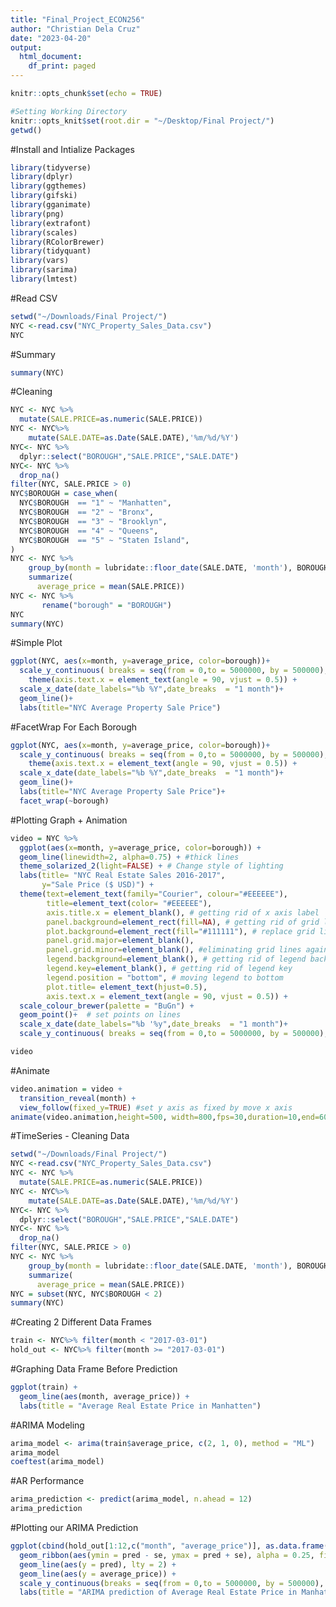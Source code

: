 ```yaml
---
title: "Final_Project_ECON256"
author: "Christian Dela Cruz"
date: "2023-04-20"
output:
  html_document:
    df_print: paged
---
```


```r
knitr::opts_chunk$set(echo = TRUE)

#Setting Working Directory
knitr::opts_knit$set(root.dir = "~/Desktop/Final Project/")
getwd()
```

#Install and Intialize Packages
```r
library(tidyverse)
library(dplyr)
library(ggthemes)
library(gifski)
library(gganimate)
library(png)
library(extrafont)
library(scales)
library(RColorBrewer)
library(tidyquant)
library(vars)
library(sarima)
library(lmtest)
```

#Read CSV
```r
setwd("~/Downloads/Final Project/")
NYC <-read.csv("NYC_Property_Sales_Data.csv")
NYC
```

#Summary
```r
summary(NYC)
```

#Cleaning
```r
NYC <- NYC %>% 
  mutate(SALE.PRICE=as.numeric(SALE.PRICE))
NYC <- NYC%>%
    mutate(SALE.DATE=as.Date(SALE.DATE),'%m/%d/%Y')
NYC<- NYC %>%
  dplyr::select("BOROUGH","SALE.PRICE","SALE.DATE")
NYC<- NYC %>% 
  drop_na()
filter(NYC, SALE.PRICE > 0)
NYC$BOROUGH = case_when(
  NYC$BOROUGH  == "1" ~ "Manhatten",
  NYC$BOROUGH  == "2" ~ "Bronx",
  NYC$BOROUGH  == "3" ~ "Brooklyn",
  NYC$BOROUGH  == "4" ~ "Queens",
  NYC$BOROUGH  == "5" ~ "Staten Island",
)
NYC <- NYC %>% 
    group_by(month = lubridate::floor_date(SALE.DATE, 'month'), BOROUGH) %>%
    summarize(
      average_price = mean(SALE.PRICE))
NYC <- NYC %>% 
       rename("borough" = "BOROUGH")
NYC
summary(NYC)
```

#Simple Plot
```r
ggplot(NYC, aes(x=month, y=average_price, color=borough))+
  scale_y_continuous( breaks = seq(from = 0,to = 5000000, by = 500000), labels =label_dollar()) +
    theme(axis.text.x = element_text(angle = 90, vjust = 0.5)) +
  scale_x_date(date_labels="%b %Y",date_breaks  = "1 month")+
  geom_line()+
  labs(title="NYC Average Property Sale Price")
```

#FacetWrap For Each Borough
```r
ggplot(NYC, aes(x=month, y=average_price, color=borough))+
  scale_y_continuous( breaks = seq(from = 0,to = 5000000, by = 500000), labels = label_dollar()) +
    theme(axis.text.x = element_text(angle = 90, vjust = 0.5)) +
  scale_x_date(date_labels="%b %Y",date_breaks  = "1 month")+
  geom_line()+
  labs(title="NYC Average Property Sale Price")+
  facet_wrap(~borough)
```


#Plotting Graph + Animation
```r
video = NYC %>% 
  ggplot(aes(x=month, y=average_price, color=borough)) +
  geom_line(linewidth=2, alpha=0.75) + #thick lines
  theme_solarized_2(light=FALSE) + # Change style of lighting
  labs(title= "NYC Real Estate Sales 2016-2017",
       y="Sale Price ($ USD)") +
  theme(text=element_text(family="Courier", colour="#EEEEEE"),
        title=element_text(color= "#EEEEEE"),
        axis.title.x = element_blank(), # getting rid of x axis label
        panel.background=element_rect(fill=NA), # getting rid of grid lines
        plot.background=element_rect(fill="#111111"), # replace grid lines with darker tones
        panel.grid.major=element_blank(),
        panel.grid.minor=element_blank(), #eliminating grid lines again
        legend.background=element_blank(), # getting rid of legend background
        legend.key=element_blank(), # getting rid of legend key
        legend.position = "bottom", # moving legend to bottom
        plot.title= element_text(hjust=0.5),
        axis.text.x = element_text(angle = 90, vjust = 0.5)) +
  scale_colour_brewer(palette = "BuGn") +
  geom_point()+  # set points on lines
  scale_x_date(date_labels="%b '%y",date_breaks  = "1 month")+
  scale_y_continuous( breaks = seq(from = 0,to = 5000000, by = 500000), labels =label_dollar()) 

video
```
#Animate
```r
video.animation = video +
  transition_reveal(month) +
  view_follow(fixed_y=TRUE) #set y axis as fixed by move x axis
animate(video.animation,height=500, width=800,fps=30,duration=10,end=60,res=100)
```

#TimeSeries - Cleaning Data 
```r
setwd("~/Downloads/Final Project/")
NYC <-read.csv("NYC_Property_Sales_Data.csv")
NYC <- NYC %>% 
  mutate(SALE.PRICE=as.numeric(SALE.PRICE))
NYC <- NYC%>%
    mutate(SALE.DATE=as.Date(SALE.DATE),'%m/%d/%Y')
NYC<- NYC %>%
  dplyr::select("BOROUGH","SALE.PRICE","SALE.DATE")
NYC<- NYC %>% 
  drop_na()
filter(NYC, SALE.PRICE > 0)
NYC <- NYC %>% 
    group_by(month = lubridate::floor_date(SALE.DATE, 'month'), BOROUGH) %>%
    summarize(
      average_price = mean(SALE.PRICE))
NYC = subset(NYC, NYC$BOROUGH < 2)
summary(NYC)
```
#Creating 2 Different Data Frames
```r
train <- NYC%>% filter(month < "2017-03-01")
hold_out <- NYC%>% filter(month >= "2017-03-01")
```

#Graphing Data Frame Before Prediction
```r
ggplot(train) +
  geom_line(aes(month, average_price)) +
  labs(title = "Average Real Estate Price in Manhatten")
```
#ARIMA Modeling
```r
arima_model <- arima(train$average_price, c(2, 1, 0), method = "ML")
arima_model
coeftest(arima_model)
```
#AR Performance
```r
arima_prediction <- predict(arima_model, n.ahead = 12)
arima_prediction
```
#Plotting our ARIMA Prediction
```r
ggplot(cbind(hold_out[1:12,c("month", "average_price")], as.data.frame(arima_prediction)), aes(x = month)) +
  geom_ribbon(aes(ymin = pred - se, ymax = pred + se), alpha = 0.25, fill = scales::muted("green")) +
  geom_line(aes(y = pred), lty = 2) +
  geom_line(aes(y = average_price)) +
  scale_y_continuous(breaks = seq(from = 0,to = 5000000, by = 500000), labels =label_dollar()) +
  labs(title = "ARIMA prediction of Average Real Estate Price in Manhatten", subtitle = "Actual = solid, prediciton = dashed, se = green")
```


